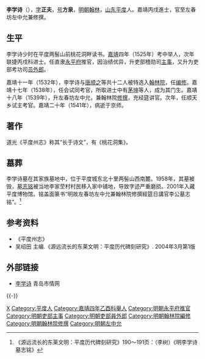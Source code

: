 {{Otheruses|other=名为李学诗的其他人物|李学诗}}
{{明清人物信息框
| 姓名 = 李學詩
| 原名 =
| 圖片名稱= 
| 圖片大小 = 
| 圖片說明 = 
| 最高職務 = 左春坊左中允兼翰林院修撰<br>經筵日講官
| 屆數 = 
| 國家 = 大明
| 前任 = 
| 繼任 = 
| 爵位 =
| 籍貫 = 山东平度州
| 族裔 = 漢族
| 旗籍 = 
| 字號 = 字正夫，号方泉
| 諡號 = 
| 出生日期 = [[弘治_(明)|弘治]]十六年（1503年）
| 出生地點 = 山东平度州
| 逝世日期 = [[嘉靖|嘉靖]]二十年（1541年）
| 逝世地點 = 京師
| 墓葬 =
| 配偶 =
| 親屬 =
| 出身 = 
*[[嘉靖|嘉靖]]四年（1525年）乙酉科举人
*[[嘉靖|嘉靖]]五年（1526年）丙戌科同进士出身
| 經歷 = 
| 著作 =
*《桃花洞集》
}}

'''李学诗'''（{{bd|1503年||1541年|catIdx=L李}}），[[表字|字]]'''正夫'''，[[号|号]]'''方泉'''，[[明朝|明朝]][[翰林|翰林]]，[[山东|山东]][[平度|平度]]人。嘉靖丙戌進士，官至左春坊左中允兼修撰。

==生平==
李学诗少时在平度两髻山前桃花洞畔读书。[[嘉靖|嘉靖]]四年（1525年）考中举人，次年联捷丙戌科进士。任直隶[[永平府|永平府]]推官，因治绩优异，升吏部稽勋司[[主事|主事]]，又升为吏部考功司[[员外郎|员外郎]]。

嘉靖十一年（1532年），李学诗与[[唐顺之|唐顺之]]等共十二人被特选入[[翰林院|翰林院]]，任[[编修|编修]]。嘉靖十七年（1538年），任会试同考官，所取进士中有[[茅坤|茅坤]]等人，成为其门生。嘉靖十八年（1539年），升左春坊左中允，兼翰林院[[修撰|修撰]]，充经筵讲官。次年，任顺天乡试主考官。嘉靖二十年（1541年），病逝于京师。

==著作==
道光《平度州志》称其“长于诗文”，有《桃花洞集》。

==墓葬==
李学诗墓在其家族墓地中，位于平度城东北十里两髻山西南麓。1958年，其墓被毁，[[墓志铭|墓志铭]]被当地李家茔村村民移入家中铺地，导致字迹严重磨损。2001年入藏平度博物馆。铭盖面篆书“明故左春坊左中允兼翰林院修撰經筵日講官李公墓志铭”。<ref>《源远流长的东莱文明：平度历代碑刻研究》190～191页：（李树）《明李学诗墓志铭》</ref>

== 参考资料 ==
{{reflist}}
*《平度州志》
*吴绍田 主编.《源远流长的东莱文明：平度历代碑刻研究》. 2004年3月第1版

==外部链接==
*[http://qdsq.qingdao.gov.cn/shizhi.nsf/f4e0fbd36aa4be10482567b3001fc1d0/4ad454fb7cf8b387482571160002cf56?OpenDocument 李学诗]{{dead link|date=2018年3月 |bot=InternetArchiveBot |fix-attempted=yes }} 青岛市情网

{{-}}
{{嘉靖五年丙戌科殿試金榜}}

{{Authority control}}

{{DEFAULTSORT:Li李}}
[[Category:李姓|X]]
[[Category:平度人|Category:平度人]]
[[Category:嘉靖四年乙酉科舉人|Category:嘉靖四年乙酉科舉人]]
[[Category:明朝永平府推官|Category:明朝永平府推官]]
[[Category:明朝吏部主事|Category:明朝吏部主事]]
[[Category:明朝吏部員外郎|Category:明朝吏部員外郎]]
[[Category:明朝翰林院編修|Category:明朝翰林院編修]]
[[Category:明朝翰林院修撰|Category:明朝翰林院修撰]]
[[Category:明朝左中允|Category:明朝左中允]]
